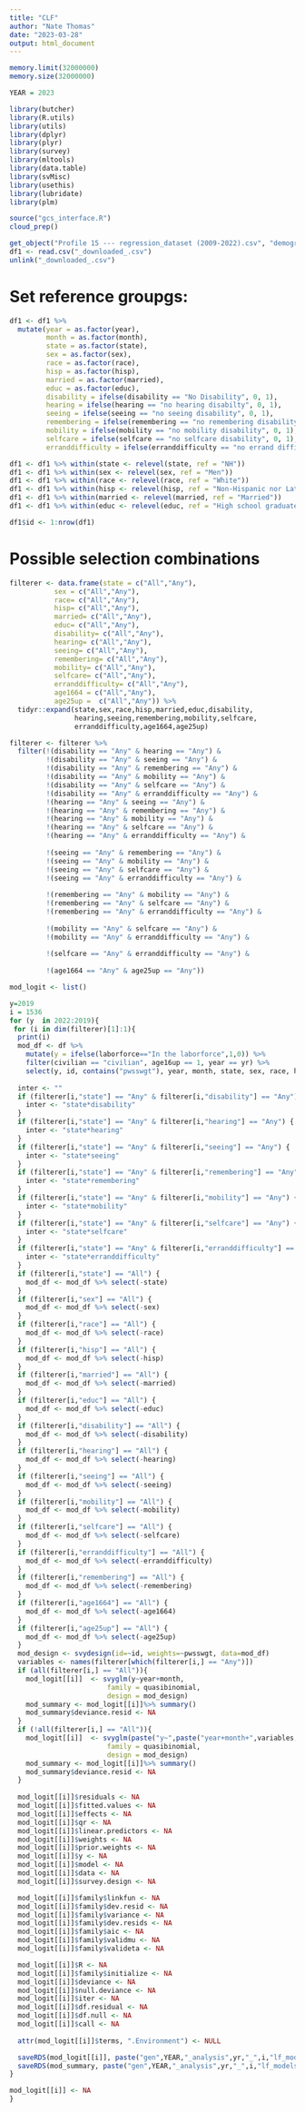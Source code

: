 ```yaml
---
title: "CLF"
author: "Nate Thomas"
date: "2023-03-28"
output: html_document
---
```


```r
memory.limit(32000000)
memory.size(32000000)

YEAR = 2023

library(butcher)
library(R.utils)
library(utils)
library(dplyr)
library(plyr)
library(survey)
library(mltools)
library(data.table)
library(svMisc)
library(usethis)
library(lubridate)
library(plm)

source("gcs_interface.R")
cloud_prep()
```

```r
get_object("Profile 15 --- regression_dataset (2009-2022).csv", "demographics_project_raw") 
df1 <- read.csv("_downloaded_.csv")
unlink("_downloaded_.csv")
```

# Set reference groupgs:

```r
df1 <- df1 %>%
  mutate(year = as.factor(year),
         month = as.factor(month),
         state = as.factor(state),
         sex = as.factor(sex),
         race = as.factor(race),
         hisp = as.factor(hisp),
         married = as.factor(married),
         educ = as.factor(educ),
         disability = ifelse(disability == "No Disability", 0, 1),
         hearing = ifelse(hearing == "no hearing disabilty", 0, 1),
         seeing = ifelse(seeing == "no seeing disability", 0, 1),
         remembering = ifelse(remembering == "no remembering disability", 0, 1),
         mobility = ifelse(mobility == "no mobility disability", 0, 1),
         selfcare = ifelse(selfcare == "no selfcare disability", 0, 1),
         erranddifficulty = ifelse(erranddifficulty == "no errand difficulty disability", 0, 1))

df1 <- df1 %>% within(state <- relevel(state, ref = "NH"))
df1 <- df1 %>% within(sex <- relevel(sex, ref = "Men"))
df1 <- df1 %>% within(race <- relevel(race, ref = "White"))
df1 <- df1 %>% within(hisp <- relevel(hisp, ref = "Non-Hispanic nor Latino ethnicity"))
df1 <- df1 %>% within(married <- relevel(married, ref = "Married"))
df1 <- df1 %>% within(educ <- relevel(educ, ref = "High school graduates, no college"))

df1$id <- 1:nrow(df1)
```

# Possible selection combinations

```r
filterer <- data.frame(state = c("All","Any"),
           sex = c("All","Any"),
           race= c("All","Any"),
           hisp= c("All","Any"),
           married= c("All","Any"),
           educ= c("All","Any"),
           disability= c("All","Any"),
           hearing= c("All","Any"),
           seeing= c("All","Any"),
           remembering= c("All","Any"),
           mobility= c("All","Any"),
           selfcare= c("All","Any"),
           erranddifficulty= c("All","Any"),
           age1664 = c("All","Any"),
           age25up =  c("All","Any")) %>%
  tidyr::expand(state,sex,race,hisp,married,educ,disability,
                hearing,seeing,remembering,mobility,selfcare,
                erranddifficulty,age1664,age25up)

filterer <- filterer %>%
  filter(!(disability == "Any" & hearing == "Any") & 
         !(disability == "Any" & seeing == "Any") &
         !(disability == "Any" & remembering == "Any") &
         !(disability == "Any" & mobility == "Any") &
         !(disability == "Any" & selfcare == "Any") &
         !(disability == "Any" & erranddifficulty == "Any") &
         !(hearing == "Any" & seeing == "Any") &
         !(hearing == "Any" & remembering == "Any") &
         !(hearing == "Any" & mobility == "Any") &
         !(hearing == "Any" & selfcare == "Any") &
         !(hearing == "Any" & erranddifficulty == "Any") &
           
         !(seeing == "Any" & remembering == "Any") &
         !(seeing == "Any" & mobility == "Any") &
         !(seeing == "Any" & selfcare == "Any") &
         !(seeing == "Any" & erranddifficulty == "Any") &
           
         !(remembering == "Any" & mobility == "Any") &
         !(remembering == "Any" & selfcare == "Any") &
         !(remembering == "Any" & erranddifficulty == "Any") &
           
         !(mobility == "Any" & selfcare == "Any") &
         !(mobility == "Any" & erranddifficulty == "Any") &
           
         !(selfcare == "Any" & erranddifficulty == "Any") &
           
         !(age1664 == "Any" & age25up == "Any"))
```


```r
mod_logit <- list()
```


```r
y=2019
i = 1536
for (y  in 2022:2019){
 for (i in dim(filterer)[1]:1){
  print(i)
  mod_df <- df %>%
    mutate(y = ifelse(laborforce=="In the laborforce",1,0)) %>%
    filter(civilian == "civilian", age16up == 1, year == yr) %>%
    select(y, id, contains("pwsswgt"), year, month, state, sex, race, hisp, married, educ, disability, hearing, seeing, remembering, mobility, selfcare, erranddifficulty, age1664, age25up)
  
  inter <- ""
  if (filterer[i,"state"] == "Any" & filterer[i,"disability"] == "Any") {
    inter <- "state*disability"
  }
  if (filterer[i,"state"] == "Any" & filterer[i,"hearing"] == "Any") {
    inter <- "state*hearing"
  }
  if (filterer[i,"state"] == "Any" & filterer[i,"seeing"] == "Any") {
    inter <- "state*seeing"
  }
  if (filterer[i,"state"] == "Any" & filterer[i,"remembering"] == "Any") {
    inter <- "state*remembering"
  }
  if (filterer[i,"state"] == "Any" & filterer[i,"mobility"] == "Any") {
    inter <- "state*mobility"
  }
  if (filterer[i,"state"] == "Any" & filterer[i,"selfcare"] == "Any") {
    inter <- "state*selfcare"
  }
  if (filterer[i,"state"] == "Any" & filterer[i,"erranddifficulty"] == "Any") {
    inter <- "state*erranddifficulty"
  }
  if (filterer[i,"state"] == "All") {
    mod_df <- mod_df %>% select(-state)
  }
  if (filterer[i,"sex"] == "All") {
    mod_df <- mod_df %>% select(-sex)
  }
  if (filterer[i,"race"] == "All") {
    mod_df <- mod_df %>% select(-race)
  }
  if (filterer[i,"hisp"] == "All") {
    mod_df <- mod_df %>% select(-hisp)
  }
  if (filterer[i,"married"] == "All") {
    mod_df <- mod_df %>% select(-married)
  }
  if (filterer[i,"educ"] == "All") {
    mod_df <- mod_df %>% select(-educ)
  }
  if (filterer[i,"disability"] == "All") {
    mod_df <- mod_df %>% select(-disability)
  }
  if (filterer[i,"hearing"] == "All") {
    mod_df <- mod_df %>% select(-hearing)
  }
  if (filterer[i,"seeing"] == "All") {
    mod_df <- mod_df %>% select(-seeing)
  }
  if (filterer[i,"mobility"] == "All") {
    mod_df <- mod_df %>% select(-mobility)
  }
  if (filterer[i,"selfcare"] == "All") {
    mod_df <- mod_df %>% select(-selfcare)
  }
  if (filterer[i,"erranddifficulty"] == "All") {
    mod_df <- mod_df %>% select(-erranddifficulty)
  }
  if (filterer[i,"remembering"] == "All") {
    mod_df <- mod_df %>% select(-remembering)
  }
  if (filterer[i,"age1664"] == "All") {
    mod_df <- mod_df %>% select(-age1664)
  }
  if (filterer[i,"age25up"] == "All") {
    mod_df <- mod_df %>% select(-age25up)
  }
  mod_design <- svydesign(id=~id, weights=~pwsswgt, data=mod_df)
  variables <- names(filterer[which(filterer[i,] == "Any")])
  if (all(filterer[i,] == "All")){
    mod_logit[[i]]  <- svyglm(y~year+month,
                        family = quasibinomial,
                        design = mod_design)
    mod_summary <- mod_logit[[i]]%>% summary()
    mod_summary$deviance.resid <- NA
  }
  if (!all(filterer[i,] == "All")){
    mod_logit[[i]]  <- svyglm(paste("y~",paste("year+month+",variables,collapse = "+"),inter,"+1"),
                        family = quasibinomial,
                        design = mod_design)
    mod_summary <- mod_logit[[i]]%>% summary()
    mod_summary$deviance.resid <- NA
  }
  
  mod_logit[[i]]$residuals <- NA
  mod_logit[[i]]$fitted.values <- NA
  mod_logit[[i]]$effects <- NA
  mod_logit[[i]]$qr <- NA
  mod_logit[[i]]$linear.predictors <- NA
  mod_logit[[i]]$weights <- NA
  mod_logit[[i]]$prior.weights <- NA
  mod_logit[[i]]$y <- NA
  mod_logit[[i]]$model <- NA
  mod_logit[[i]]$data <- NA
  mod_logit[[i]]$survey.design <- NA

  mod_logit[[i]]$family$linkfun <- NA
  mod_logit[[i]]$family$dev.resid <- NA
  mod_logit[[i]]$family$variance <- NA
  mod_logit[[i]]$family$dev.resids <- NA
  mod_logit[[i]]$family$aic <- NA
  mod_logit[[i]]$family$validmu <- NA
  mod_logit[[i]]$family$valideta <- NA

  mod_logit[[i]]$R <- NA
  mod_logit[[i]]$family$initialize <- NA
  mod_logit[[i]]$deviance <- NA
  mod_logit[[i]]$null.deviance <- NA
  mod_logit[[i]]$iter <- NA
  mod_logit[[i]]$df.residual <- NA
  mod_logit[[i]]$df.null <- NA
  mod_logit[[i]]$call <- NA
  
  attr(mod_logit[[i]]$terms, ".Environment") <- NULL

  saveRDS(mod_logit[[i]], paste("gen",YEAR,"_analysis",yr,"_",i,"lf_models.rds",sep=""))
  saveRDS(mod_summary, paste("gen",YEAR,"_analysis",yr,"_",i,"lf_models_summary.rds",sep=""))
}

mod_logit[[i]] <- NA 
}
```
